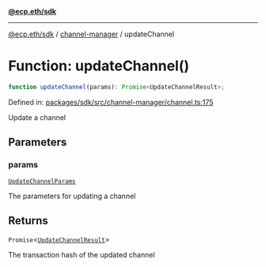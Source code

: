 [**@ecp.eth/sdk**](../../index.mdx)

***

[@ecp.eth/sdk](/sdk-reference/index.mdx) / [channel-manager](/sdk-reference/channel-manager/index.mdx) / updateChannel

# Function: updateChannel()

```ts
function updateChannel(params): Promise<UpdateChannelResult>;
```

Defined in: [packages/sdk/src/channel-manager/channel.ts:175](https://github.com/ecp-eth/comments-monorepo/blob/main/packages/sdk/src/channel-manager/channel.ts#L175)

Update a channel

## Parameters

### params

[`UpdateChannelParams`](/sdk-reference/channel-manager/type-aliases/UpdateChannelParams.mdx)

The parameters for updating a channel

## Returns

`Promise`\<[`UpdateChannelResult`](/sdk-reference/channel-manager/type-aliases/UpdateChannelResult.mdx)\>

The transaction hash of the updated channel
